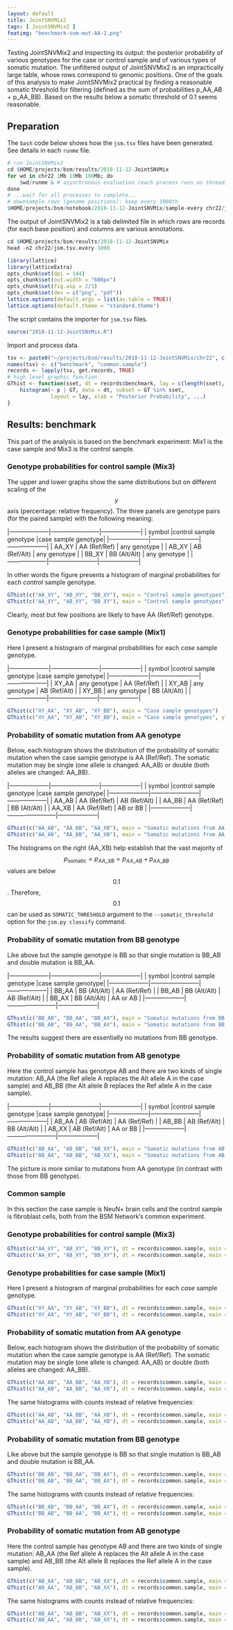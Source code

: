 ```yaml
---
layout: default
title: JointSNVMix2
tags: [ JointSNVMix2 ]
featimg: "benchmark-som-mut-AA-2.png"
---
```


Testing JointSNVMix2 and inspecting its output: the posterior probability of various genotypes for the case or control sample and of various types of somatic mutation.  The unfiltered output of JointSNVMix2 is an impractically large table, whose rows correspond to genomic positions.  One of the goals of this analysis to make JointSNVMix2 practical by finding a reasonable somatic threshold for filtering (defined as the sum of probabilities p_AA_AB + p_AA_BB).  Based on the results below a somatic threshold of 0.1 seems reasonable.

## Preparation

The `bash` code below shows how the `jsm.tsv` files have been generated.  See details in each `runme` file.

```r
# run JointSNVMix2 
cd $HOME/projects/bsm/results/2018-11-12-JointSNVMix
for wd in chr22 1Mb 10Mb 100Mb; do
    $wd/runme & # asynchronous evaluation (each process runs on thread)
done
# ...wait for all processes to complete...
# downsample rows (genome positions): keep every 1000th
$HOME/projects/bsm/notebook/2018-11-12-JointSNVMix/sample-every chr22/jsm.tsv 1000
```

The output of JointSNVMix2 is a tab delimited file in which rows are records (for each base position) and columns are various annotations.

```r
cd $HOME/projects/bsm/results/2018-11-12-JointSNVMix
head -n2 chr22/jsm.tsv.every-1000
```

```r
library(lattice)
library(latticeExtra)
opts_chunk$set(dpi = 144)
opts_chunk$set(out.width = "600px")
opts_chunk$set(fig.asp = 2/3)
opts_chunk$set(dev = c("png", "pdf"))
lattice.options(default.args = list(as.table = TRUE))
lattice.options(default.theme = "standard.theme")
```

The script contains the importer for `jsm.tsv` files.

```r
source("2018-11-12-JointSNVMix.R")
```

Import and process data.

```r
tsv <- paste0("~/projects/bsm/results/2018-11-12-JointSNVMix/chr22", c("", "-common-sample"), "/jsm.tsv.every-1000")
names(tsv) <- c("benchmark", "common.sample")
records <- lapply(tsv, get.records, TRUE)
# high level graphic function
GThist <- function(sset, dt = records$benchmark, lay = c(length(sset), 1), ...) {
    histogram(~ p | GT, data = dt, subset = GT %in% sset,
              layout = lay, xlab = "Posterior Probability", ...)
}
```

## Results: benchmark

This part of the analysis is based on the benchmark experiment: Mix1 is the case sample and Mix3 is the control sample.

### Genotype probabilities for control sample (Mix3)

The upper and lower graphs show the same distributions but on different scaling of the $$y$$ axis (percentage: relative frequency).  The three panels are genotype pairs (for the paired sample) with the following meaning:

|--------------------|------------------------|--------------------|
| symbol             |control sample genotype |case sample genotype|
|--------------------|------------------------|--------------------|
| AA_XY              | AA (Ref/Ref)           | any genotype       |
| AB_XY              | AB (Ref/Alt)           | any genotype       |
| BB_XY              | BB (Alt/Alt)           | any genotype       |
|--------------------|------------------------|--------------------|

In other words the figure presents a histogram of marginal probabilities for each *control* sample genotype.

```r
GThist(c("AA_XY", "AB_XY", "BB_XY"), main = "Control sample genotypes")
GThist(c("AA_XY", "AB_XY", "BB_XY"), main = "Control sample genotypes", ylim = c(0, 1.5))
```

Clearly, most but few positions are likely to have AA (Ref/Ref) genotype.

### Genotype probabilities for case sample (Mix1)

Here I present a histogram of marginal probabilities for each *case*  sample genotype.

|--------------------|------------------------|--------------------|
| symbol             |control sample genotype |case sample genotype|
|--------------------|------------------------|--------------------|
| XY_AA              | any genotype           | AA (Ref/Ref)       |
| XY_AB              | any genotype           | AB (Ref/Alt)       |
| XY_BB              | any genotype           | BB (Alt/Alt)       |
|--------------------|------------------------|--------------------|

```r
GThist(c("XY_AA", "XY_AB", "XY_BB"), main = "Case sample genotypes")
GThist(c("XY_AA", "XY_AB", "XY_BB"), main = "Case sample genotypes", ylim = c(0, 1.5))
```

### Probability of somatic mutation from AA genotype

Below, each histogram shows the distribution of the probability of somatic mutation when the case sample genotype is AA (Ref/Ref).  The somatic mutation may be single (one allele is changed: AA_AB) or double (both alleles are changed: AA_BB).

|--------------------|------------------------|--------------------|
| symbol             |control sample genotype |case sample genotype|
|--------------------|------------------------|--------------------|
| AA_AB              | AA (Ref/Ref)           | AB (Ref/Alt)       |
| AA_BB              | AA (Ref/Ref)           | BB (Alt/Alt)       |
| AA_XB              | AA (Ref/Ref)           | AB or BB           |
|--------------------|------------------------|--------------------|

```r
GThist(c("AA_AB", "AA_BB", "AA_XB"), main = "Somatic mutations from AA genotype")
GThist(c("AA_AB", "AA_BB", "AA_XB"), main = "Somatic mutations from AA genotype", ylim = c(0, 1.5))
```

The histograms on the right (AA_XB) help establish that the vast majority of $$p_\mathrm{somatic} = p_{AA\_XB} = p_{AA\_AB} + p_{AA\_BB}$$ values are below $$0.1$$.  Therefore, $$0.1$$ can be used as `SOMATIC_THRESHOLD` argument to the `--somatic_threshold` option for the `jsm.py classify` command. 

### Probability of somatic mutation from BB genotype

Like above but the sample genotype is BB so that single mutation is BB_AB and double mutation is BB_AA.

|--------------------|------------------------|--------------------|
| symbol             |control sample genotype |case sample genotype|
|--------------------|------------------------|--------------------|
| BB_AA              | BB (Alt/Alt)           | AA (Ref/Ref)       |
| BB_AB              | BB (Alt/Alt)           | AB (Ref/Alt)       |
| BB_AX              | BB (Alt/Alt)           | AA or AB           |
|--------------------|------------------------|--------------------|

```r
GThist(c("BB_AB", "BB_AA", "BB_AX"), main = "Somatic mutations from BB genotype")
GThist(c("BB_AB", "BB_AA", "BB_AX"), main = "Somatic mutations from BB genotype", ylim = c(0, 1.5))
```

The results suggest there are essentially no mutations from BB genotype.

### Probability of somatic mutation from AB genotype

Here the control sample has genotype AB and there are two kinds of single mutation: AB_AA (the Ref allele A replaces the Alt allele A in the case sample) and AB_BB (the Alt allele B replaces the Ref allele A in the case sample).

|--------------------|------------------------|--------------------|
| symbol             |control sample genotype |case sample genotype|
|--------------------|------------------------|--------------------|
| AB_AA              | AB (Ref/Alt)           | AA (Ref/Ref)       |
| AB_BB              | AB (Ref/Alt)           | BB (Alt/Alt)       |
| AB_XX              | AB (Ref/Alt)           | AA or BB           |
|--------------------|------------------------|--------------------|

```r
GThist(c("AB_AA", "AB_BB", "AB_XX"), main = "Somatic mutations from AB genotype")
GThist(c("AB_AA", "AB_BB", "AB_XX"), main = "Somatic mutations from AB genotype", ylim = c(0, 1.5))
```

The picture is more similar to mutations from AA genotype (in contrast with those from BB genotype).

### Common sample

In this section the case sample is NeuN+ brain cells and the control sample is fibroblast cells, both from the BSM Network's common experiment.

### Genotype probabilities for control sample (Mix3)

```r
GThist(c("AA_XY", "AB_XY", "BB_XY"), dt = records$common.sample, main = "Control sample genotypes")
GThist(c("AA_XY", "AB_XY", "BB_XY"), dt = records$common.sample, main = "Control sample genotypes", ylim = c(0, 0.1))
```

### Genotype probabilities for case sample (Mix1)

Here I present a histogram of marginal probabilities for each *case*  sample genotype.

```r
GThist(c("XY_AA", "XY_AB", "XY_BB"), dt = records$common.sample, main = "Case sample genotypes")
GThist(c("XY_AA", "XY_AB", "XY_BB"), dt = records$common.sample, main = "Case sample genotypes", ylim = c(0, 0.1))
```

### Probability of somatic mutation from AA genotype

Below, each histogram shows the distribution of the probability of somatic mutation when the case sample genotype is AA (Ref/Ref).  The somatic mutation may be single (one allele is changed: AA_AB) or double (both alleles are changed: AA_BB).

```r
GThist(c("AA_AB", "AA_BB", "AA_XB"), dt = records$common.sample, main = "Somatic mutations from AA genotype")
GThist(c("AA_AB", "AA_BB", "AA_XB"), dt = records$common.sample, main = "Somatic mutations from AA genotype", ylim = c(0, 0.1))
```

The same histograms with counts instead of relative frequencies:

```r
GThist(c("AA_AB", "AA_BB", "AA_XB"), dt = records$common.sample, main = "Somatic mutations from AA genotype", type = "count")
GThist(c("AA_AB", "AA_BB", "AA_XB"), dt = records$common.sample, main = "Somatic mutations from AA genotype", type = "count", ylim = c(0, 10))
```

### Probability of somatic mutation from BB genotype

Like above but the sample genotype is BB so that single mutation is BB_AB and double mutation is BB_AA.

```r
GThist(c("BB_AB", "BB_AA", "BB_AX"), dt = records$common.sample, main = "Somatic mutations from BB genotype")
GThist(c("BB_AB", "BB_AA", "BB_AX"), dt = records$common.sample, main = "Somatic mutations from BB genotype", ylim = c(0, 0.1))
```

The same histograms with counts instead of relative frequencies:

```r
GThist(c("BB_AB", "BB_AA", "BB_AX"), dt = records$common.sample, main = "Somatic mutations from BB genotype", type = "count")
GThist(c("BB_AB", "BB_AA", "BB_AX"), dt = records$common.sample, main = "Somatic mutations from BB genotype", type = "count", ylim = c(0, 10))
```


### Probability of somatic mutation from AB genotype

Here the control sample has genotype AB and there are two kinds of single mutation: AB_AA (the Ref allele A replaces the Alt allele A in the case sample) and AB_BB (the Alt allele B replaces the Ref allele A in the case sample).

```r
GThist(c("AB_AA", "AB_BB", "AB_XX"), dt = records$common.sample, main = "Somatic mutations from AB genotype")
GThist(c("AB_AA", "AB_BB", "AB_XX"), dt = records$common.sample, main = "Somatic mutations from AB genotype", ylim = c(0, 0.1))
```

The same histograms with counts instead of relative frequencies:

```r
GThist(c("AB_AA", "AB_BB", "AB_XX"), dt = records$common.sample, main = "Somatic mutations from AB genotype", type = "count")
GThist(c("AB_AA", "AB_BB", "AB_XX"), dt = records$common.sample, main = "Somatic mutations from AB genotype", type = "count", ylim = c(0, 10))
```
